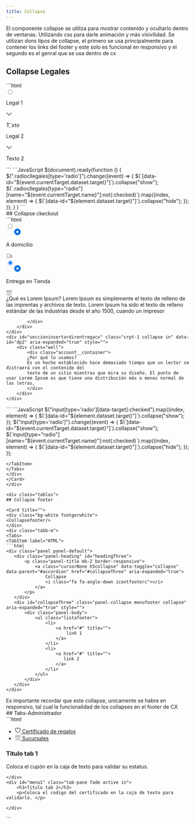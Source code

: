 ```yaml
---
title: Collapse
---
```



<BoostrapJquery/>

El componente collapse se utiliza para mostrar contenido y ocultarlo dentro de ventanas. Utilizando css para darle animación y más visivilidad.
Se utilizan dons tipos de collapse, el primero se usa principalmente para contener los links del footer y 
este solo es funcional en responsivo y el segundo es el genral que se usa dentro de cx 


## Collapse Legales

<div class="tablas">
<Card title="">
<div class="bg-white">
<Collapsegeneral/>
</div>
<div class="tabb-m">
<Tabs>
<TabItem label="HTML">
```html
<div class="cbsc crpt-2">
    <div class="cbsc__cbs">
        <input type="radio" class="cbs__cbsir radiocl radiocllegales" data-leg="4633" id="lr01" name="legales" data-target="l0"/>
        <label for="lr01" class="cbs__cbslh baalamboox legal-cursor">
            <div class="cbslh__cbsrtc">
                <p class="cbsrtc__cbst legal-main-title">Legal 1</p>
            </div>
            <div class="cbslh__cbsic">
                <span class="options-address__container">
                    <svg class="legal-arrow" width="16" height="16" viewBox="0 0 16 16" fill="none" xmlns="http://www.w3.org/2000/svg">
                        <path d="M8 12.5156C7.83754 12.5156 7.68627 12.4456 7.54622 12.3055L1.17647 5.59963C1.12045 5.54361 1.07563 5.48198 1.04202 5.41475C1.01401 5.34753 1 5.2719 1 5.18786C1 5.08142 1.02521 4.98338 1.07563 4.89375C1.12605 4.80411 1.19328 4.73408 1.27731 4.68366C1.36695 4.63324 1.46499 4.60803 1.57143 4.60803C1.7395 4.60803 1.87675 4.66405 1.98319 4.7761L8.36975 11.482H7.63025L14.0084 4.7761C14.1261 4.66405 14.2633 4.60803 14.4202 4.60803C14.5322 4.60803 14.6303 4.63324 14.7143 4.68366C14.7983 4.73408 14.8655 4.80411 14.916 4.89375C14.972 4.98338 15 5.08142 15 5.18786C15 5.33912 14.9412 5.47358 14.8235 5.59123L8.45378 12.3055C8.39216 12.3727 8.32213 12.426 8.2437 12.4652C8.16527 12.4988 8.08403 12.5156 8 12.5156Z" fill="black"></path>
                    </svg>
                </span>
            </div>
        </label>
        <div id="legalbs4633" class="collapse mt-0" data-id="l0" aria-expanded="false" style="height: 0px;">
            <div class="well cbs__cbsp">
                <p>Texto</p>
            </div>
        </div>
    </div>
    <div class="cbsc__cbs">
        <input type="radio" class="cbs__cbsir radiocl radiocllegales" data-leg="4533" id="lr12" name="legales" data-target="l1"/>
        <label for="lr12" class="cbs__cbslh baalamboox legal-cursor">
            <div class="cbslh__cbsrtc">
                <p class="cbsrtc__cbst legal-main-title">Legal 2</p>
            </div>
            <div class="cbslh__cbsic">
                <span class="options-address__container">
                    <svg class="legal-arrow" width="16" height="16" viewBox="0 0 16 16" fill="none" xmlns="http://www.w3.org/2000/svg">
                        <path d="M8 12.5156C7.83754 12.5156 7.68627 12.4456 7.54622 12.3055L1.17647 5.59963C1.12045 5.54361 1.07563 5.48198 1.04202 5.41475C1.01401 5.34753 1 5.2719 1 5.18786C1 5.08142 1.02521 4.98338 1.07563 4.89375C1.12605 4.80411 1.19328 4.73408 1.27731 4.68366C1.36695 4.63324 1.46499 4.60803 1.57143 4.60803C1.7395 4.60803 1.87675 4.66405 1.98319 4.7761L8.36975 11.482H7.63025L14.0084 4.7761C14.1261 4.66405 14.2633 4.60803 14.4202 4.60803C14.5322 4.60803 14.6303 4.63324 14.7143 4.68366C14.7983 4.73408 14.8655 4.80411 14.916 4.89375C14.972 4.98338 15 5.08142 15 5.18786C15 5.33912 14.9412 5.47358 14.8235 5.59123L8.45378 12.3055C8.39216 12.3727 8.32213 12.426 8.2437 12.4652C8.16527 12.4988 8.08403 12.5156 8 12.5156Z" fill="black"></path>
                    </svg>
                </span>
            </div>
        </label>
        <div id="legalbs4533" class="collapse in mt-0" data-id="l1" aria-expanded="true" style="">
            <div class="well cbs__cbsp">
                <p>Texto 2</p>
            </div>
        </div>
    </div>
</div>
 ```
</TabItem>
<TabItem label="JavaScript">
```JavaScript
    $(document).ready(function () {
       $(".radiocllegales[type='radio']").change((event) => {
           $(`[data-id="${event.currentTarget.dataset.target}"]`).collapse("show");
           $(`.radiocllegales[type="radio"][name="${event.currentTarget.name}"]:not(:checked)`).map((index, element) => {
               $(`[data-id="${element.dataset.target}"]`).collapse("hide");
           });
       });
   }
   )
 ```
</TabItem>
 </Tabs>
 </div>
 </Card>
 </div>

<div class="tablas">
## Collapse ckeckout
<Card title="">
<div class="bg-white">
<Collapsecheckout/>
</div>
<div class="tabb-m">
<Tabs>
<TabItem label="HTML">
```html
<div class="delivery">
    <div class="cbsc crpt-2">
        <div class="cbsc__cbs">
            <input type="radio" class="cbs__cbsir direccionEnvio direccionEnvioS0" id="dr1" data-id="0" name="delivery" data-target="dp1">
            <label for="dr1" class="cbs__cbslh">
                <div class="cbslh__cbsrtc">
                <div class="cbsrtc__cbsr">
                    <svg class="cbsr__cbsrd" width="18" height="18" viewBox="0 0 16 16" fill="none" xmlns="http://www.w3.org/2000/svg">
                     <circle cx="7.99994" cy="8.00006" r="6.70827" fill="white" stroke="#D2D2D7" stroke-width="0.583333"></circle>
                    </svg>
                    <svg class="cbsr__cbsre" width="18" height="18" viewBox="0 0 14 14" fill="none" xmlns="http://www.w3.org/2000/svg">
                     <circle cx="7" cy="6.99988" r="4.66665" fill="white" stroke="#0071E3" stroke-width="4.66671"></circle>
                    </svg>
                </div>
                <div class="cbsrtc__cbst--container">
                    <p class="cbsrtc__cbst">A domicilio</p>
                </div>
                </div>
                <div class="cbslh__cbsic">
                    <svg class="cbsic__cbsi" width="18" height="18" viewBox="0 0 16 16" fill="none" xmlns="http://www.w3.org/2000/svg">
                     <path d="M2.4374 11.5087C2.0123 11.5087 1.6903 11.3993 
                     1.47141 11.1804C1.25251 10.9615 1.14307 10.6411 1.14307 
                     10.2191V3.97591C1.14307 3.55081 1.25251 3.22881 1.47141 3.00992C1.6903 2.79103 
                     2.0123 2.68158 2.4374 2.68158H9.42297C9.84806 2.68158 10.1701 2.79261 10.389 3.01468C10.6078 
                     3.23357 10.7173 3.55398 10.7173 3.97591V10.557L9.95117 10.9758V3.99018C9.95117 3.80936 9.90517 
                     3.67453 9.81317 3.58571C9.72117 3.49371 9.58634 3.44771 9.40869 3.44771H2.44691C2.26926 3.44771 
                     2.13443 3.49371 2.04243 3.58571C1.95361 3.67453 1.90919 3.80936 1.90919 3.99018V10.2049C1.90919 
                     10.3825 1.95361 10.5173 2.04243 10.6093C2.13443 10.6982 2.26926 10.7426 2.44691 10.7426H3.47952V11.5087H2.4374ZM10.2985 
                     6.07443V5.30831H11.9831C12.2178 5.30831 12.4177 5.34003 12.5827 5.40348C12.7476 5.46692 12.9015 5.57637 13.0442 5.73182L14.6621 
                     7.55911C14.7954 7.70821 14.8842 7.85096 14.9286 7.98738C14.9762 8.12062 15 8.30461 15 8.53937V10.2191C15 10.6411 14.8906 10.9615 14.6717
                      11.1804C14.4528 11.3993 14.1308 11.5087 13.7057 11.5087H12.9253V10.7426H13.6914C13.869 10.7426 14.0039 10.6982 14.0959 10.6093C14.1879 
                      10.5173 14.2339 10.3825 14.2339 10.2049V8.52509C14.2339 8.43944 14.2164 8.35061 14.1815 8.25861C14.1498 8.16662 14.1022 8.08413 
                      14.0388 8.01117L12.5446 6.3314C12.4462 6.22354 12.3495 6.15374 12.2543 6.12202C12.1623 6.0903 12.056 6.07443 11.9355 6.07443H10.2985ZM11.6071 
                      8.5822C11.4803 8.5822 11.3803 8.54571 11.3074 8.47275C11.2344 8.39979 11.1979 8.30144 11.1979 8.17772V6.55029H11.788C11.8546 6.55029 11.918 6.56774 
                      11.9783 6.60263C12.0418 6.63436 12.0989 6.67719 12.1496 6.73112L13.5677 8.32523C13.6026 8.3633 13.6295 8.40137 13.6486 8.43944C13.6708 8.47751 13.6819 
                      8.52509 13.6819 8.5822H11.6071ZM4.67392 12.8364C4.37254 12.8364 4.09813 12.7634 3.85069 12.6175C3.60642 12.4715 3.40973 12.2748 3.26063 12.0274C3.1147 
                      11.7831 3.04173 11.5103 3.04173 11.2089C3.04173 10.9107 3.1147 10.6395 3.26063 10.3952C3.40973 10.1478 3.60642 9.95108 3.85069 9.80515C4.09813 9.65922 
                      4.37254 9.58625 4.67392 9.58625C4.97212 9.58625 5.24336 9.65922 5.48763 9.80515C5.73508 9.95108 5.93177 10.1478 6.0777 10.3952C6.22362 10.6395 6.29659 
                      10.9107 6.29659 11.2089C6.29659 11.5103 6.22362 11.7831 6.0777 12.0274C5.93177 12.2748 5.73508 12.4715 5.48763 12.6175C5.24336 12.7634 4.97212 12.8364 
                      4.67392 12.8364ZM4.67392 12.1892C4.85157 12.1892 5.01495 12.1448 5.16405 12.0559C5.31315 11.9703 5.43053 11.8529 5.51619 11.7038C5.60501 11.5547 
                      5.64943 11.3897 5.64943 11.2089C5.64943 11.0281 5.60501 10.8647 5.51619 10.7188C5.43053 10.5697 5.31315 10.4507 5.16405 10.3619C5.01495 10.2731 
                      4.85157 10.2287 4.67392 10.2287C4.49309 10.2287 4.32813 10.2731 4.17903 10.3619C4.02993 10.4507 3.91096 10.5697 3.82214 10.7188C3.73331 10.8647 
                      3.6889 11.0281 3.6889 11.2089C3.6889 11.3897 3.73331 11.5547 3.82214 11.7038C3.91096 11.8529 4.02993 11.9703 4.17903 12.0559C4.32813 12.1448 
                      4.49309 12.1892 4.67392 12.1892ZM11.531 12.8364C11.2328 12.8364 10.96 12.7634 10.7125 12.6175C10.4651 12.4715 10.2684 12.2748 10.1225 12.0274C9.97655 11.7831 
                      9.90358 11.5103 9.90358 11.2089C9.90358 10.9107 9.97655 10.6395 10.1225 10.3952C10.2684 10.1478 10.4651 9.95108 10.7125 9.80515C10.96 9.65922 11.2328 9.58625 
                      11.531 9.58625C11.8292 9.58625 12.1004 9.65922 12.3447 9.80515C12.5922 9.95108 12.7889 10.1478 12.9348 10.3952C13.0807 10.6395 13.1537 10.9107 13.1537 
                      11.2089C13.1537 11.5103 13.0807 11.7831 12.9348 12.0274C12.7889 12.2748 12.5922 12.4715 12.3447 12.6175C12.1004 12.7634 11.8292 12.8364 11.531 12.8364ZM11.531 
                      12.1892C11.7118 12.1892 11.8752 12.1448 12.0211 12.0559C12.1702 11.9703 12.2876 11.8529 12.3733 11.7038C12.4621 11.5547 12.5065 11.3897 12.5065 11.2089C12.5065 
                      11.0281 12.4621 10.8647 12.3733 10.7188C12.2844 10.5697 12.1655 10.4507 12.0164 10.3619C11.8705 10.2731 11.7087 10.2287 11.531 10.2287C11.3502 10.2287 11.1852 
                      10.2731 11.0361 10.3619C10.8902 10.4507 10.7728 10.5697 10.684 10.7188C10.5952 10.8647 10.5507 11.0281 10.5507 11.2089C10.5507 11.3897 10.5952 11.5547 10.684 
                      11.7038C10.7728 11.8529 10.8902 11.9703 11.0361 12.0559C11.1852 12.1448 11.3502 12.1892 11.531 12.1892ZM5.9397 11.5087V10.7426H10.2795V11.5087H5.9397Z" fill="#707070"></path>
                    </svg>
                </div>
            </label>
        </div>
        <div class="cbsc__cbs">
            <input type="radio" class="cbs__cbsir direccionEnvio direccionEnvioS1" id="dr2" data-id="1" name="delivery" data-target="dp2" checked="">
            <label for="dr2" class="cbs__cbslh">
            <div class="cbslh__cbsrtc">
                <div class="cbsrtc__cbsr">
                    <svg class="cbsr__cbsrd" width="18" height="18" viewBox="0 0 16 16" fill="none" xmlns="http://www.w3.org/2000/svg">
                    <circle cx="7.99994" cy="8.00006" r="6.70827" fill="white" stroke="#D2D2D7" stroke-width="0.583333"></circle>
                    </svg>
                    <svg class="cbsr__cbsre" width="18" height="18" viewBox="0 0 14 14" fill="none" xmlns="http://www.w3.org/2000/svg">
                    <circle cx="7" cy="6.99988" r="4.66665" fill="white" stroke="#0071E3" stroke-width="4.66671"></circle>
                    </svg>
                </div>
                <p class="cbsrtc__cbst">Entrega en Tienda</p>
           </div>
            <div class="">
                <svg class="cbsic__cbsi" width="16" height="16" viewBox="0 0 16 16" fill="none" xmlns="http://www.w3.org/2000/svg">
                <path d="M13.1067 15.3754H3.38443C2.56102 15.3754 1.89123 14.7055 1.89123 13.8821L1.89111 7.4696H2.6248V13.8821C2.6248 14.3008 2.96556 14.6416 3.38432 14.6416H13.1069C13.5256 14.6416 13.8664 14.301 13.8664 13.8821L13.8665 7.4696H14.6002V13.8821C14.6002 14.7055 13.9303 15.3754 13.1069 15.3754H13.1067Z" fill="#707070"></path>
                <path d="M6.52898 8.04204C5.37788 8.04204 4.44141 7.10545 4.44141 5.95447H5.17509C5.17509 6.70091 5.78242 7.30824 6.52898 7.30824C7.27554 7.30824 7.88286 6.70091 7.88286 5.95447H8.61655C8.61655 7.10545 7.68008 8.04204 6.52898 8.04204Z" fill="#707070"></path>
                <path d="M9.97039 8.04384C8.81929 8.04384 7.88281 7.10726 7.88281 5.95627V4.43201H8.6165V5.95627C8.6165 6.70272 9.22383 7.31004 9.97039 7.31004C10.7169 7.31004 11.3243 6.70272 11.3243 5.95627H12.058C12.058 7.10726 11.1215 8.04384 9.97039 8.04384Z" fill="#707070"></path>
                <path d="M13.4123 8.04286C12.2612 8.04286 11.3247 7.10627 11.3247 5.95529V4.43102H12.0584V5.95529C12.0584 6.70173 12.6657 7.30906 13.4123 7.30906C14.1588 7.30906 14.7663 6.70173 14.7663 5.95529V4.54174L13.564 2.73392H2.93596L1.73369 4.54163V5.95517C1.73369 6.70162 2.34113 7.30894 3.08769 7.30894C3.83424 7.30894 4.44157 6.70162 4.44157 5.95517V4.43091H5.17526V5.95517C5.17526 7.10627 4.23879 8.04275 3.08769 8.04275C1.93647 8.04275 1 7.10616 1 5.95517V4.43091C1 4.35862 1.02134 4.2879 1.06134 4.22768L2.43375 2.16379C2.50168 2.06145 2.61642 2 2.73922 2H13.7606C13.8833 2 13.9981 2.06145 14.066 2.16379L15.4387 4.22779C15.4788 4.28802 15.5 4.35874 15.5 4.43102V5.95529C15.5 7.10627 14.5635 8.04286 13.4123 8.04286H13.4123Z" fill="#707070"></path>
                <path d="M1.3667 4.06055H15.1332V4.79435H1.3667V4.06055Z" fill="#707070"></path>
                <path fill-rule="evenodd" clip-rule="evenodd" d="M9.91424 10.739H6.34847C6.25001 10.739 6.17018 10.8188 6.17018 10.9173V14.483C6.17018 14.5815 6.25001 14.6613 6.34847 14.6613H9.91424C10.0127 14.6613 10.0925 14.5815 10.0925 14.483V10.9173C10.0925 10.8188 10.0127 10.739 9.91424 10.739ZM6.34847 10.0258C5.85614 10.0258 5.45703 10.4249 5.45703 10.9173V14.483C5.45703 14.9754 5.85614 15.3745 6.34847 15.3745H9.91424C10.4066 15.3745 10.8057 14.9754 10.8057 14.483V10.9173C10.8057 10.4249 10.4066 10.0258 9.91424 10.0258H6.34847Z" fill="#707070"></path>
                </svg>
            </div>
            </label>
        </div>
    </div>
    <div id="seccioninsertardirentregacx" class="crpt-1 collapse" data-id="dp1" aria-expanded="true" style="">
        <div class="well">
            <div class="account__container">
             ¿Qué es Lorem Ipsum?
            Lorem Ipsum es simplemente el texto de relleno de las imprentas y archivos de texto.
            Lorem Ipsum ha sido el texto de relleno estándar de las industrias desde el año 1500, cuando un impresor 
                        
            </div>
        </div>
    </div>
    <div id="seccioninsertardirentregacx" class="crpt-1 collapse in" data-id="dp2" aria-expanded="true" style="">
        <div class="well">
            <div class="account__container">
            ¿Por qué lo usamos?
            Es un hecho establecido hace demasiado tiempo que un lector se distraerá con el contenido del 
            texto de un sitio mientras que mira su diseño. El punto de usar Lorem Ipsum es que tiene una distribución más o menos normal de las letras, 
            </div>
        </div>
    </div>
</div>
 ```
</TabItem>
<TabItem label="JavaScript">
```JavaScript 
$("input[type='radio'][data-target]:checked").map((index, element) => {
    $(`[data-id="${element.dataset.target}"]`).collapse("show");
});
$("input[type='radio']").change((event) => {
    $(`[data-id="${event.currentTarget.dataset.target}"]`).collapse("show");
    $(`input[type="radio"][name="${event.currentTarget.name}"]:not(:checked)`).map((index, element) => {
        $(`[data-id="${element.dataset.target}"]`).collapse("hide");
    });
});

 ```
</TabItem>
 </Tabs>
 </div>
 </Card>
 </div>
 
 <div class="tablas">
## Collapse footer

<Card title="">
<div class="bg-white footgerwhite">
<Collapsefooter/>
</div>
<div class="tabb-m">
<Tabs>
<TabItem label="HTML">
```html
<div class="panel panel-default">
    <div class="panel-heading" id="headingThree">
        <p class="panel-title mb-2 border-responsive">
            <a class="cursorNone h5collapse" data-toggle="collapse" data-parent="#accordion" href="#collapseThree" aria-expanded="true">
                Collapse
                <i class="fa fa-angle-down icontfooterc"></i>
            </a>
        </p>
    </div>
    <div id="collapseThree" class="panel-collapse menufooter collapse" aria-expanded="true" style="">
        <div class="panel-body">
            <ul class="listafooter">
                <li>
                    <a href="#" title="">
                        link 1
                    </a>
                </li>
                <li>
                    <a href="#" title="">
                       link 2
                    </a>
                </li>
            </ul>
        </div>
    </div>
</div>
 ```
</TabItem>

 </Tabs>
 </div>
 </Card>
 </div>
<Aside>Es importante recordar que este collapse, unicamente se habre en responsivo, tal cual la funcionalidad de los collapses en el footer de CX </Aside>








<div class="inputs">
## Tabs-Administrador
  <Card>
  <div class="bg-white p-20">
  <TabsBoostrap/>
  </div>
<div class="tabb-m">
<Tabs>
<TabItem label="HTML">
 ```html
<ul class="nav nav-tabs tabs-admin">
    <li class="nav2"><a data-toggle="tab" href="#home" class="nav1" aria-expanded="false">
        <svg width="16" height="16" viewBox="0 0 16 16" fill="none" xmlns="http://www.w3.org/2000/svg">
            <path d="M0.5 5.50468C0.5 4.84246 0.605236 4.23671 0.815708 3.68743C1.02618 3.13815 1.32392 
            2.66331 1.70893 2.26289C2.09394 1.85735 2.54312 1.54678 3.05647 1.33117C3.56982 1.11043 
            4.12936 1.00006 4.73511 1.00006C5.43326 1.00006 6.06982 1.1669 6.64476 1.50057C7.21971 1.82912 
            7.67146 2.26803 8 2.81731C8.32854 2.26803 8.78029 1.82912 9.35524 1.50057C9.93018 1.1669 10.5667 1.00006 11.2649 1.00006C11.8706 1.00006 12.4302 1.11043 12.9435 1.33117C13.462 1.54678 13.9112 1.85735 14.2911 2.26289C14.6761 2.66331 14.9738 3.13815 15.1843 3.68743C15.3948 4.23671 15.5 4.84246 15.5 5.50468C15.5 6.57244 15.2074 7.62994 14.6222 8.67717C14.0421 9.72439 13.2233 10.746 12.1658 11.7418C11.1134 12.7377 9.88142 13.69 8.46971 14.5986C8.40298 14.6448 8.32597 14.6859 8.23871 14.7218C8.15144 14.7578 8.07187 14.7757 8 14.7757C7.93326 14.7757 7.85626 14.7578 7.76899 14.7218C7.68172 14.6859 7.60216 14.6448 7.53029 14.5986C6.12372 13.69 4.89168 12.7377 3.83419 11.7418C2.78183 10.746 1.96304 9.72439 1.37782 8.67717C0.792608 7.62994 0.5 6.57244 0.5 5.50468ZM1.44713 5.50468C1.44713 6.22337 1.6191 6.94975 1.96304 7.68384C2.31211 8.41279 2.78439 9.13148 3.37988 9.8399C3.98049 10.5483 4.66581 11.2311 5.43583 11.8882C6.20585 12.5401 7.01694 13.1459 7.8691 13.7054C7.93583 13.7567 7.97947 13.7824 8 13.7824C8.02053 13.7824 8.06673 13.7567 8.1386 13.7054C8.99076 13.1459 9.80185 12.5401 10.5719 11.8882C11.3419 11.2311 12.0246 10.5483 12.6201 9.8399C13.2207 9.13148 13.693 8.41279 14.037 7.68384C14.3809 6.94975 14.5529 6.22337 14.5529 5.50468C14.5529 4.79626 14.4091 4.17511 14.1217 3.64123C13.8393 3.10735 13.4517 2.69154 12.9589 2.3938C12.4661 2.09606 11.904 1.94719 11.2726 1.94719C10.8003 1.94719 10.3845 2.03446 10.0252 2.20899C9.66581 2.3784 9.35524 2.59914 9.09343 2.87121C8.83162 3.14328 8.60832 3.42563 8.42351 3.71823C8.34138 3.84144 8.26951 3.92614 8.20791 3.97234C8.1463 4.01854 8.077 4.04164 8 4.04164C7.923 4.04164 7.8537 4.01854 7.79209 3.97234C7.73049 3.92614 7.65606 3.84144 7.56879 3.71823C7.39425 3.42049 7.17608 3.13815 6.91427 2.87121C6.6576 2.59914 6.34702 2.3784 5.98255 2.20899C5.6232 2.03446 5.20483 1.94719 4.72741 1.94719C4.096 1.94719 3.53388 2.09606 3.04107 2.3938C2.54825 2.69154 2.15811 3.10735 1.87064 3.64123C1.5883 4.17511 1.44713 4.79626 1.44713 5.50468Z" fill="black"/>
            </svg> Certificado de regalos</a></li>
    <li class="nav2 active"><a data-toggle="tab" href="#menu1" class="nav1" aria-expanded="true">
        <svg width="16" height="16" viewBox="0 0 16 16" fill="none" xmlns="http://www.w3.org/2000/svg">
            <path d="M13.1067 15.3754H3.38443C2.56102 15.3754 1.89123 14.7055 1.89123 13.8821L1.89111 7.4696H2.6248V13.8821C2.6248 14.3008 2.96556 14.6416 3.38432 14.6416H13.1069C13.5256 14.6416 13.8664 14.301 13.8664 13.8821L13.8665 7.4696H14.6002V13.8821C14.6002 14.7055 13.9303 15.3754 13.1069 15.3754H13.1067Z" fill="#707070"/>
            <path d="M6.52898 8.04204C5.37788 8.04204 4.44141 7.10545 4.44141 5.95447H5.17509C5.17509 6.70091 5.78242 7.30824 6.52898 7.30824C7.27554 7.30824 7.88286 6.70091 7.88286 5.95447H8.61655C8.61655 7.10545 7.68008 8.04204 6.52898 8.04204Z" fill="#707070"/>
            <path d="M9.97039 8.04384C8.81929 8.04384 7.88281 7.10726 7.88281 5.95627V4.43201H8.6165V5.95627C8.6165 6.70272 9.22383 7.31004 9.97039 7.31004C10.7169 7.31004 11.3243 6.70272 11.3243 5.95627H12.058C12.058 7.10726 11.1215 8.04384 9.97039 8.04384Z" fill="#707070"/>
            <path d="M13.4123 8.04286C12.2612 8.04286 11.3247 7.10627 11.3247 5.95529V4.43102H12.0584V5.95529C12.0584 6.70173 12.6657 7.30906 13.4123 7.30906C14.1588 7.30906 14.7663 6.70173 14.7663 5.95529V4.54174L13.564 2.73392H2.93596L1.73369 4.54163V5.95517C1.73369 6.70162 2.34113 7.30894 3.08769 7.30894C3.83424 7.30894 4.44157 6.70162 4.44157 5.95517V4.43091H5.17526V5.95517C5.17526 7.10627 4.23879 8.04275 3.08769 8.04275C1.93647 8.04275 1 7.10616 1 5.95517V4.43091C1 4.35862 1.02134 4.2879 1.06134 4.22768L2.43375 2.16379C2.50168 2.06145 2.61642 2 2.73922 2H13.7606C13.8833 2 13.9981 2.06145 14.066 2.16379L15.4387 4.22779C15.4788 4.28802 15.5 4.35874 15.5 4.43102V5.95529C15.5 7.10627 14.5635 8.04286 13.4123 8.04286H13.4123Z" fill="#707070"/>
            <path d="M1.3667 4.06055H15.1332V4.79435H1.3667V4.06055Z" fill="#707070"/>
            <path fill-rule="evenodd" clip-rule="evenodd" d="M9.91424 10.739H6.34847C6.25001 10.739 6.17018 10.8188 6.17018 10.9173V14.483C6.17018 14.5815 6.25001 14.6613 6.34847 14.6613H9.91424C10.0127 14.6613 10.0925 14.5815 10.0925 14.483V10.9173C10.0925 10.8188 10.0127 10.739 9.91424 10.739ZM6.34847 10.0258C5.85614 10.0258 5.45703 10.4249 5.45703 10.9173V14.483C5.45703 14.9754 5.85614 15.3745 6.34847 15.3745H9.91424C10.4066 15.3745 10.8057 14.9754 10.8057 14.483V10.9173C10.8057 10.4249 10.4066 10.0258 9.91424 10.0258H6.34847Z" fill="#707070"/>
            </svg> Sucursales</a></li>
</ul>
<div class="tab-content">
    <div id="home" class="tab-pane fade mt-1">
        <h3>Titulo tab 1 </h3>
        <p>Coloca el cupón en la caja de texto para validar  su estatus.  </p>
        
    </div>
    <div id="menu1" class="tab-pane fade active in">
        <h3>Titulo tab 2</h3>
        <p>Coloca el codigo del certificado en la caja de texto para validarlo. </p>
        
    </div>
</div>
```
</TabItem>

 </Tabs>
</div>

  </Card>

</div>


